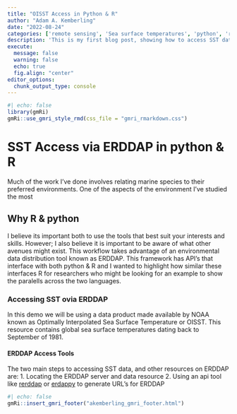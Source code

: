 ```yaml
---
title: "OISST Access in Python & R"
author: "Adam A. Kemberling"
date: "2022-08-24"
categories: ['remote sensing', 'Sea surface temperatures', 'python', 'r']
description: 'This is my first blog post, showing how to access SST data globally in R & python.'
execute: 
  message: false
  warning: false
  echo: true
  fig.align: "center"
editor_options: 
  chunk_output_type: console
---
```


```r
#| echo: false
library(gmRi)
gmRi::use_gmri_style_rmd(css_file = "gmri_rmarkdown.css")

```

# SST Access via ERDDAP in python & R

Much of the work I've done involves relating marine species to their preferred environments. One of the aspects of the environment I've studied the most

## Why R & python

I believe its important both to use the tools that best suit your interests and skills. However; I also believe it is important to be aware of what other avenues might exist. This workflow takes advantage of an environmental data distribution tool known as ERDDAP. This framework has API's that interface with both python & R and I wanted to highlight how similar these interfaces R for researchers who might be looking for an example to show the paralells across the two languages.

### Accessing SST ovia ERDDAP

In this demo we will be using a data product made available by NOAA known as Optimally Interpolated Sea Surface Temperature or OISST. This resource contains global sea surface temperatures dating back to September of 1981.

#### ERDDAP Access Tools

The two main steps to accessing SST data, and other resources on ERDDAP are: 1. Locating the ERDDAP server and data resource 2. Using an api tool like [rerddap](https://github.com/ropensci/rerddap) or [erdappy](https://github.com/ioos/erddapy) to generate URL's for ERDDAP

```r
#| echo: false
gmRi::insert_gmri_footer("akemberling_gmri_footer.html")

```
